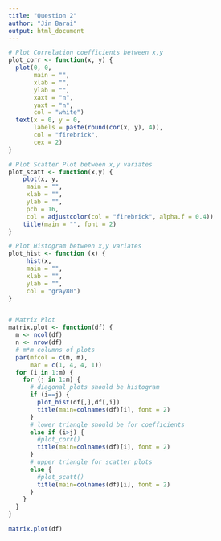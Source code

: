 ```yaml
---
title: "Question 2"
author: "Jin Barai"
output: html_document
---
```


```r
# Plot Correlation coefficients between x,y 
plot_corr <- function(x, y) {
  plot(0, 0,
       main = "",
       xlab = "",
       ylab = "",
       xaxt = "n",
       yaxt = "n",
       col = "white")
  text(x = 0, y = 0,
       labels = paste(round(cor(x, y), 4)),
       col = "firebrick",
       cex = 2)
}

# Plot Scatter Plot between x,y variates
plot_scatt <- function(x,y) {
    plot(x, y,
     main = "",
     xlab = "",
     ylab = "",
     pch = 16,
     col = adjustcolor(col = "firebrick", alpha.f = 0.4))
    title(main = "", font = 2)
}

# Plot Histogram between x,y variates
plot_hist <- function (x) {
     hist(x,
     main = "",
     xlab = "",
     ylab = "",
     col = "gray80")
}


# Matrix Plot
matrix.plot <- function(df) {
  m <- ncol(df)
  n <- nrow(df)
  # m*m columns of plots 
  par(mfcol = c(m, m),
      mar = c(1, 4, 4, 1))
  for (i in 1:m) {
    for (j in 1:m) {
      # diagonal plots should be histogram
      if (i==j) {
        plot_hist(df[,],df[,i])
        title(main=colnames(df)[i], font = 2)
      }
      # lower triangle should be for coefficients 
      else if (i>j) {
        #plot_corr()
        title(main=colnames(df)[i], font = 2)
      }
      # upper triangle for scatter plots
      else {
        #plot_scatt()
        title(main=colnames(df)[i], font = 2)
      }
    }
  }
}

matrix.plot(df)
```

